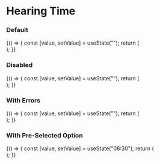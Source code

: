 


<Meta
  title="Hearings/Components/Hearing Details/Virtual Hearings/HearingTime"
  component={HearingTime}
/>

# Hearing Time

### Default

<Preview>
  <Story name="Default">
    {() => {
      const [value, setValue] = useState("");
      return (
        <div style={{ width: 500 }}>
          <HearingTime value={value} onChange={setValue} />
        </div>
      );
    }}
  </Story>
</Preview>

### Disabled

<Preview>
  <Story name="Disabled">
    {() => {
      const [value, setValue] = useState("");
      return (
        <div style={{ width: 500 }}>
          <HearingTime
            readOnly
            value={select("Time", hearingTimeOptsWithZone(), "08:30")}
            onChange={setValue}
          />
        </div>
      );
    }}
  </Story>
</Preview>

### With Errors

<Preview>
  <Story name="With Errors">
    {() => {
      const [value, setValue] = useState("");
      return (
        <div style={{ width: 500 }}>
          <HearingTime
            errorMessage="Invalid time selected"
            value={value}
            onChange={setValue}
          />
        </div>
      );
    }}
  </Story>
</Preview>

### With Pre-Selected Option

<Preview>
  <Story name="With Pre-Selected Option">
    {() => {
      const [value, setValue] = useState("08:30");
      return (
        <div style={{ width: 500 }}>
          <HearingTime value={value} onChange={setValue} />
        </div>
      );
    }}
  </Story>
</Preview>

<Props of={HearingTime} />
